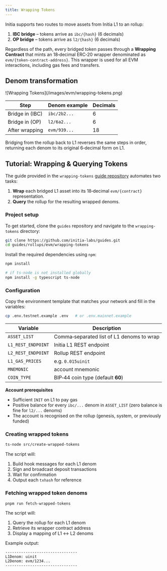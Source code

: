 ```yaml
---
title: Wrapping Tokens
---
```


Initia supports two routes to move assets from Initia L1 to an rollup:

1. **IBC bridge** – tokens arrive as `ibc/{hash}` (6 decimals)
2. **OP bridge** – tokens arrive as `l2/{hash}` (6 decimals)

Regardless of the path, every bridged token passes through a **Wrapping Contract** that
mints an 18‑decimal ERC‑20 wrapper denominated as `evm/{token-contract-address}`. This wrapper is
used for all EVM interactions, including gas fees and transfers.

## Denom transformation

<Frame>
![Wrapping Tokens](/images/evm/wrapping-tokens.png)
</Frame>

| Step | Denom example | Decimals |
|------|---------------|----------|
| Bridge in (IBC) | `ibc/2b2...` | 6 |
| Bridge in (OP) | `l2/6a2...` | 6 |
| After wrapping | `evm/939...` | 18 |

<Note>
Bridging from the rollup back to L1 reverses the same steps in order, returning each denom to its original 6‑decimal form on L1.
</Note>

## Tutorial: Wrapping & Querying Tokens

The guide provided in the `wrapping-tokens` [guide repository](https://github.com/initia-labs/guides/tree/main/rollups/evm/wrapping-tokens) automates two tasks:

1. **Wrap** each bridged L1 asset into its 18‑decimal `evm/{contract}` representation.
2. **Query** the rollup for the resulting wrapped denoms.

### Project setup

To get started, clone the `guides` repository and navigate to the `wrapping-tokens` directory:

```bash
git clone https://github.com/initia-labs/guides.git
cd guides/rollups/evm/wrapping-tokens
```

Install the required dependencies using `npm`:

```bash
npm install

# if ts-node is not installed globally
npm install -g typescript ts-node
```

### Configuration

Copy the environment template that matches your network and fill in the variables:

```bash
cp .env.testnet.example .env   # or .env.mainnet.example
```

| Variable | Description |
|----------|-------------|
| `ASSET_LIST` | Comma‑separated list of L1 denoms to wrap |
| `L1_REST_ENDPOINT` | Initia L1 REST endpoint |
| `L2_REST_ENDPOINT` | Rollup REST endpoint |
| `L1_GAS_PRICES` | e.g. `0.015uinit` |
| `MNEMONIC` | account mnemonic |
| `COIN_TYPE` | BIP‑44 coin type (default **60**) |

**Account prerequisites**

* Sufficient `INIT` on L1 to pay gas
* Positive balance for every `ibc/...` denom in `ASSET_LIST` (zero balance is fine for `l2/...` denoms)
* The account is recognised on the rollup (genesis, system, or previously funded)

### Creating wrapped tokens

```bash
ts-node src/create-wrapped-tokens
```

The script will:

1. Build hook messages for each L1 denom
2. Sign and broadcast deposit transactions
3. Wait for confirmation
4. Output each `txhash` for reference

### Fetching wrapped token denoms

```bash
pnpm run fetch-wrapped-tokens
```

The script will:

1. Query the rollup for each L1 denom
2. Retrieve its wrapper contract address
3. Display a mapping of L1 ↔ L2 denoms

Example output:

```shell
--------------------------------
L1Denom: uinit
L2Denom: evm/1234...
--------------------------------
```